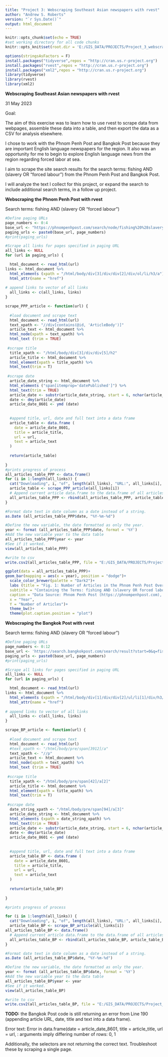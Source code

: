 ---
title: "Project 3: Webscraping Southeast Asian newspapers with rvest"
author: "Andrew S. Roberts"
version: "`r Sys.Date()`"
output: html_document
---

```{r setup, include=FALSE}
knitr::opts_chunk$set(echo = TRUE)
#set working directory for all code chunks
knitr::opts_knit$set(root.dir = 'E:/GIS_DATA/PROJECTS/Project_3_webscraping')


```



```{r, include = FALSE}
options(stringsAsFactors = F)
install.packages("tidyverse",repos = "http://cran.us.r-project.org")
install.packages("rvest",repos = "http://cran.us.r-project.org")
install.packages("xml2",repos = "http://cran.us.r-project.org")
library(tidyverse)
library(rvest)
library(xml2)

```
**Webscraping Southeast Asian newspapers with rvest**

31 May 2023

Goal:

The aim of this exercise was to learn how to use rvest to scrape data from webpages, assemble these data into a table, and then export the data as a CSV for analysis elsewhere.

I chose to work with the Phnom Penh Post and Bangkok Post because they are important English language newspapers for the region. It also was an opportunity for me to begin to explore English language news from the region regarding forced labor at sea. 

I aim to scrape the site search results for the search terms: fishing AND (slavery OR "forced labour") from the Phnom Penh Post and Bangkok Post.

I will analyze the text I collect for this project, or expand the search to include additional search terms, in a follow up project.

**Webscraping the Phnom Penh Post with rvest**

Search terms: fishing AND (slavery OR "forced labour")

```{r}
#Define paging URLs
page_numbers <- 0:4
base_url <- "https://phnompenhpost.com/search/node/fishing%20%28slavery%20OR%20%22forced%20labour%22%29"
paging_urls <- paste0(base_url, page_numbers)
#print(paging_urls)

#Scrape all links for pages specified in paging URL
all_links <- NULL
for (url in paging_urls) {

  html_document <- read_html(url)
links <- html_document %>%
  html_elements (xpath = "/html/body/div[3]/div/div[2]/div/ol/li/h3/a") %>%
  html_attr(name = "href")
  
# append links to vector of all links
  all_links <- c(all_links, links)
}

scrape_PPP_article <- function(url) {
  
  #load document and scrape text
  html_document <- read_html(url)
  text_xpath <- "//div[contains(@id, 'ArticleBody')]"
  article_text <- html_document %>%
  html_node(xpath = text_xpath) %>%
  html_text (trim = TRUE)
 
 #scrape title  
  title_xpath <- "/html/body/div[3]/div/div[5]/h2"
  article_title <- html_document %>%
  html_element(xpath = title_xpath) %>%
  html_text(trim = T)
 
 #scrape date 
  article_date_string <- html_document %>%
  html_elements ("span[itemprop='datePublished']") %>%
  html_text(trim = TRUE)
  article_date <- substr(article_date_string, start = 6, nchar(article_date_string))
  date <- dmy(article_date)
  article_date_8601 <- ymd (date)
 
 
  #append title, url, date and full text into a data frame 
  article_table <- data.frame (
    date = article_date_8601,
    title = article_title,
    url = url,
    text = article_text
  )
  
  return(article_table)
  
}
#prints progress of process
all_articles_table_PPP <- data.frame()
for (i in 1:length(all_links)) {
  cat("Downloading", i, "of", length(all_links), "URL:", all_links[i], "\n")
  article_table <- scrape_PPP_article(all_links[i])
  # Append current article data.frame to the data.frame of all articles
  all_articles_table_PPP <- rbind(all_articles_table_PPP, article_table)
}

#Format date text in date column as a date instead of a string.
as.Date (all_articles_table_PPP$date, "%Y-%m-%d")

#Define the new variable, the date formatted as only the year.
year <- format (all_articles_table_PPP$date, format = '%Y')
#Add the new variable year to the data table
all_articles_table_PPP$year <- year
#See if it worked.
view(all_articles_table_PPP)

#write to csv
write.csv2(all_articles_table_PPP, file = "E:/GIS_DATA/PROJECTS/Project_3_webscraping/PPP_fishing_slavery_OR_forcedlabour_2023-05-25.csv")

```

```{r}
ggplot(data = all_articles_table_PPP)+
geom_bar(mapping = aes(x = year), position = "dodge")+
  scale_color_brewer(palette = "Dark2")+
  labs (title = "Fig. 1: Number of Articles in the Phnom Penh Post Over Time",
  subtitle = "Containing the Terms: fishing AND (slavery OR forced labour)",
  caption = "Data Source: Phnom Penh Post (https://phnompenhpost.com), accessed 2023-05-25)",
  x = "Year",
  Y = "Number of Articles")+
  theme_bw()+
  theme(plot.caption.position = "plot")

```

**Webscraping the Bangkok Post with rvest**

Search terms: fishing AND (slavery OR "forced labour")

```{r}
#Define paging URLs
page_numbers <- 0:12
base_url <- 'https://search.bangkokpost.com/search/result?start=0&q=fishing+(slavery+OR+"forced+labour")'
paging_urls <- paste0(base_url, page_numbers)
#print(paging_urls)

#Scrape all links for pages specified in paging URL
all_links <- NULL
for (url in paging_urls) {

  html_document <- read_html(url)
links <- html_document %>%
  html_elements (xpath = "/html/body/div[1]/div/div[2]/ul/li[1]/div/h3/a") %>%
  html_attr(name = "href")
  
# append links to vector of all links
  all_links <- c(all_links, links)
}

scrape_BP_article <- function(url) {
  
  #load document and scrape text
  html_document <- read_html(url)
  #text_xpath <- "/html/body/pre/span[3912]/a"
  text_xpath <- "//p"
  article_text <- html_document %>%
  html_node(xpath = text_xpath) %>%
  html_text (trim = TRUE)
 
 #scrape title  
  title_xpath <- "/html/body/pre/span[42]/a[2]"  
  article_title <- html_document %>%
  html_element(xpath = title_xpath) %>%
  html_text(trim = T)
 
 #scrape date
  date_string_xpath <- "/html/body/pre/span[94]/a[3]"
  article_date_string <- html_document %>%
  html_elements (xpath = date_string_xpath) %>%  
  html_text(trim = TRUE)
  article_date <- substr(article_date_string, start = 6, nchar(article_date_string))
  date <- dmy(article_date)
  article_date_8601 <- ymd (date)
 
 
  #append title, url, date and full text into a data frame 
  article_table_BP <- data.frame (
    date = article_date_8601,
    title = article_title,
    url = url,
    text = article_text
  )
  
  return(article_table_BP)
  
}

#prints progress of process

for (i in 1:length(all_links)) {
  cat("Downloading", i, "of", length(all_links), "URL:", all_links[i], "\n")
  article_table_BP <- scrape_BP_article(all_links[i])
all_articles_table_BP <- data.frame()
  # Append current article data.frame to the data.frame of all articles
  all_articles_table_BP <- rbind(all_articles_table_BP, article_table_BP)
}

#Format date text in date column as a date instead of a string.
as.Date (all_articles_table_BP$date, "%Y-%m-%d")

#Define the new variable, the date formatted as only the year.
year <- format (all_articles_table_BP$date, format = '%Y')
#Add the new variable year to the data table
all_articles_table_BP$year <- year
#See if it worked.
view(all_articles_table_BP)

#write to csv
write.csv2(all_articles_table_BP, file = "E:/GIS_DATA/PROJECTS/Project_3_webscraping/BP_fishing_slavery_OR_forcedlabour_2023-05-25.csv")

```
**TODO:** the Bangkok Post code is still returning an error from Line 190 (appending article URL, date, title and text into a data frame). 

Error text: Error in data.frame(date = article_date_8601, title = article_title, url = url,  : 
  arguments imply differing number of rows: 0, 1
  
Additionally, the selectors are not returning the correct text. Troubleshoot these by scraping a single page.
